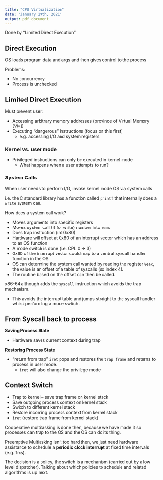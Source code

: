 ```yaml
---
title: "CPU Virtualization"
date: "January 29th, 2021"
output: pdf_document
---
```


Done by "Limited Direct Execution"

## Direct Execution

OS loads program data and args and then gives control to the process

Problems:

* No concurrency
* Process is unchecked

## Limited Direct Execution

Must prevent user:

* Accessing arbitrary memory addresses (province of Virtual Memory [VM])
* Executing "dangerous" instructions (focus on this first)
  * e.g. accessing I/O and system registers

### Kernel vs. user mode

* Privileged instructions can only be executed in kernel mode
  * What happens when a user attempts to run?

### System Calls

When user needs to perform I/O, invoke kernel mode OS via system calls

i.e. the C standard library has a function called `printf` that internally does a `write` system call.

How does a system call work?

- Moves arguments into specific registers
- Moves system call (4 for write) number into `%eax`
- Does trap instruction (int 0x80)
- Hardware will offset at 0x80 of an interrupt vector which has an address to an OS function
- A mode switch is done (i.e. CPL 0 -> 3)
- 0x80 of the interrupt vector could map to a central syscall handler function in the OS
- OS can determine the system call wanted by reading the register `%eax`, the value is an offset of a table of syscalls (so index 4).
- The routine based on the offset can then be called.

x86-64 although adds the `syscall` instruction which avoids the trap mechanism.

- This avoids the interrupt table and jumps straight to the syscall handler whilst performing a mode switch.

## From Syscall back to process

**Saving Process State**

- Hardware saves current context during trap

**Restoring Process State**

* "return from trap" `iret` pops and restores the `trap frame` and returns to process in user mode.
  * `iret` will also change the privilege mode

## Context Switch

* Trap to kernel -- save trap frame on kernel stack
* Save outgoing process context on kernel stack
* Switch to different kernel stack
* Restore incoming process context from kernel stack
* `iret` (restore trap frame from kernel stack)


Cooperative multitasking is done then, because we have made it so processes can trap to the OS and the OS can do its thing.

Preemptive Multiasking isn't too hard then, we just need hardware assistance to schedule a **periodic clock interrupt** at fixed time intervals (e.g. 1ms).

The decision is a policy, the switch is a mechanism (carried out by a low level dispatcher). Talking about which policies to schedule and related algorithms is up next.
